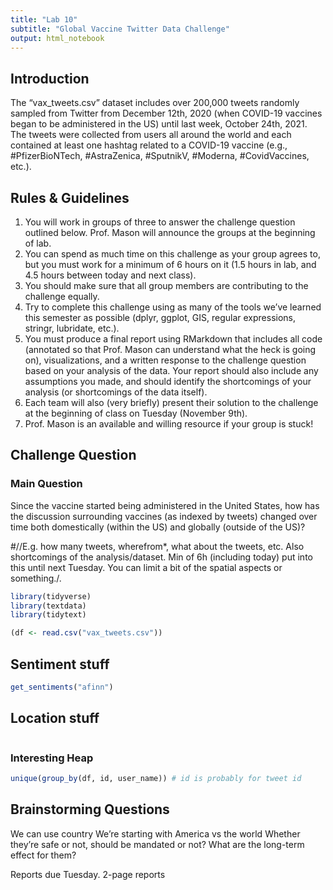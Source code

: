 ```yaml
---
title: "Lab 10"
subtitle: "Global Vaccine Twitter Data Challenge"
output: html_notebook
---
```


## Introduction

The "vax_tweets.csv" dataset includes over 200,000 tweets randomly sampled from Twitter from December 12th, 2020 (when COVID-19 vaccines began to be administered in the US) until last week, October 24th, 2021. The tweets were collected from users all around the world and each contained at least one hashtag related to a COVID-19 vaccine (e.g., #PfizerBioNTech, #AstraZenica, #SputnikV, #Moderna, #CovidVaccines, etc.).

## Rules & Guidelines

1. You will work in groups of three to answer the challenge question outlined below. Prof. Mason will announce the groups at the beginning of lab.
2. You can spend as much time on this challenge as your group agrees to, but you must work for a minimum of 6 hours on it (1.5 hours in lab, and 4.5 hours between today and next class).
3. You should make sure that all group members are contributing to the challenge equally.
4. Try to complete this challenge using as many of the tools we've learned this semester as possible (dplyr, ggplot, GIS, regular expressions, stringr, lubridate, etc.).
6. You must produce a final report using RMarkdown that includes all code (annotated so that Prof. Mason can understand what the heck is going on), visualizations, and a written response to the challenge question based on your analysis of the data. Your report should also include any assumptions you made, and should identify the shortcomings of your analysis (or shortcomings of the data itself).
7. Each team will also (very briefly) present their solution to the challenge at the beginning of class on Tuesday (November 9th).
8. Prof. Mason is an available and willing resource if your group is stuck!

## Challenge Question

### Main Question ###
Since the vaccine started being administered in the United States, how has the discussion surrounding vaccines (as indexed by tweets) changed over time both domestically (within the US) and globally (outside of the US)?

#//E.g. how many tweets, wherefrom*, what about the tweets, etc. Also shortcomings of the analysis/dataset. Min of 6h (including today) put into this until next Tuesday. You can limit a bit of the spatial aspects or something./.

```r
library(tidyverse)
library(textdata)
library(tidytext)

(df <- read.csv("vax_tweets.csv"))
```
## Sentiment stuff ##
```r
get_sentiments("afinn")
```
## Location stuff ##
```r

```

### Interesting Heap ###
```r
unique(group_by(df, id, user_name)) # id is probably for tweet id
```

## Brainstorming Questions ##

We can use country 
We're starting with America vs the world
Whether they're safe or not, should be mandated or not? What are the long-term effect for them?

Reports due Tuesday. 2-page reports